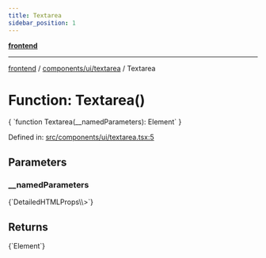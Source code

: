 ```yaml
---
title: Textarea
sidebar_position: 1
---
```



[**frontend**](../../../..)

***

[frontend](../../../..) / [components/ui/textarea](..) / Textarea

# Function: Textarea()

<CodeBlock language="ts">
{ `function Textarea(__namedParameters): Element` }
</CodeBlock>

Defined in: [src/components/ui/textarea.tsx:5](https://github.com/svsticky/CommitteeClash/blob/8a31d8fc8422df670b3b4cb3b5fd558ecdeabb90/frontend/src/components/ui/textarea.tsx#L5)

## Parameters

### \_\_namedParameters
<CodeBlock language="ts">
{`DetailedHTMLProps\<TextareaHTMLAttributes\<HTMLTextAreaElement\>\>`}
</CodeBlock>

## Returns
<CodeBlock language="ts">
{`Element`}
</CodeBlock>